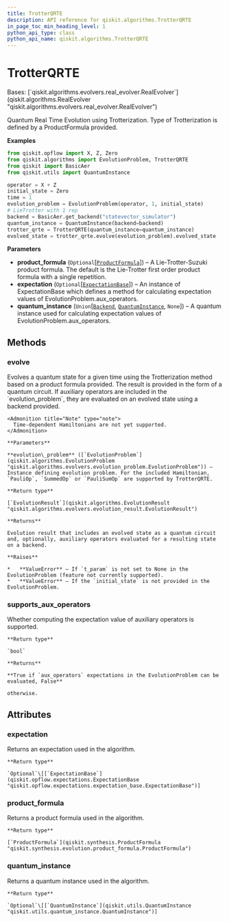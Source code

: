 ```yaml
---
title: TrotterQRTE
description: API reference for qiskit.algorithms.TrotterQRTE
in_page_toc_min_heading_level: 1
python_api_type: class
python_api_name: qiskit.algorithms.TrotterQRTE
---
```


# TrotterQRTE

<Class id="qiskit.algorithms.TrotterQRTE" isDedicatedPage={true} github="https://github.com/qiskit/qiskit/tree/stable/0.21/qiskit/algorithms/evolvers/trotterization/trotter_qrte.py" signature="TrotterQRTE(product_formula=None, expectation=None, quantum_instance=None)">
  Bases: [`qiskit.algorithms.evolvers.real_evolver.RealEvolver`](qiskit.algorithms.RealEvolver "qiskit.algorithms.evolvers.real_evolver.RealEvolver")

  Quantum Real Time Evolution using Trotterization. Type of Trotterization is defined by a ProductFormula provided.

  **Examples**

  ```python
  from qiskit.opflow import X, Z, Zero
  from qiskit.algorithms import EvolutionProblem, TrotterQRTE
  from qiskit import BasicAer
  from qiskit.utils import QuantumInstance

  operator = X + Z
  initial_state = Zero
  time = 1
  evolution_problem = EvolutionProblem(operator, 1, initial_state)
  # LieTrotter with 1 rep
  backend = BasicAer.get_backend("statevector_simulator")
  quantum_instance = QuantumInstance(backend=backend)
  trotter_qrte = TrotterQRTE(quantum_instance=quantum_instance)
  evolved_state = trotter_qrte.evolve(evolution_problem).evolved_state
  ```

  **Parameters**

  *   **product\_formula** (`Optional`\[[`ProductFormula`](qiskit.synthesis.ProductFormula "qiskit.synthesis.evolution.product_formula.ProductFormula")]) – A Lie-Trotter-Suzuki product formula. The default is the Lie-Trotter first order product formula with a single repetition.
  *   **expectation** (`Optional`\[[`ExpectationBase`](qiskit.opflow.expectations.ExpectationBase "qiskit.opflow.expectations.expectation_base.ExpectationBase")]) – An instance of ExpectationBase which defines a method for calculating expectation values of EvolutionProblem.aux\_operators.
  *   **quantum\_instance** (`Union`\[[`Backend`](qiskit.providers.Backend "qiskit.providers.backend.Backend"), [`QuantumInstance`](qiskit.utils.QuantumInstance "qiskit.utils.quantum_instance.QuantumInstance"), `None`]) – A quantum instance used for calculating expectation values of EvolutionProblem.aux\_operators.

  ## Methods

  ### evolve

  <Function id="qiskit.algorithms.TrotterQRTE.evolve" signature="TrotterQRTE.evolve(evolution_problem)">
    Evolves a quantum state for a given time using the Trotterization method based on a product formula provided. The result is provided in the form of a quantum circuit. If auxiliary operators are included in the `evolution_problem`, they are evaluated on an evolved state using a backend provided.

    <Admonition title="Note" type="note">
      Time-dependent Hamiltonians are not yet supported.
    </Admonition>

    **Parameters**

    **evolution\_problem** ([`EvolutionProblem`](qiskit.algorithms.EvolutionProblem "qiskit.algorithms.evolvers.evolution_problem.EvolutionProblem")) – Instance defining evolution problem. For the included Hamiltonian, `PauliOp`, `SummedOp` or `PauliSumOp` are supported by TrotterQRTE.

    **Return type**

    [`EvolutionResult`](qiskit.algorithms.EvolutionResult "qiskit.algorithms.evolvers.evolution_result.EvolutionResult")

    **Returns**

    Evolution result that includes an evolved state as a quantum circuit and, optionally, auxiliary operators evaluated for a resulting state on a backend.

    **Raises**

    *   **ValueError** – If `t_param` is not set to None in the EvolutionProblem (feature not currently supported).
    *   **ValueError** – If the `initial_state` is not provided in the EvolutionProblem.
  </Function>

  ### supports\_aux\_operators

  <Function id="qiskit.algorithms.TrotterQRTE.supports_aux_operators" signature="classmethod TrotterQRTE.supports_aux_operators()">
    Whether computing the expectation value of auxiliary operators is supported.

    **Return type**

    `bool`

    **Returns**

    **True if `aux_operators` expectations in the EvolutionProblem can be evaluated, False**

    otherwise.
  </Function>

  ## Attributes

  ### expectation

  <Attribute id="qiskit.algorithms.TrotterQRTE.expectation">
    Returns an expectation used in the algorithm.

    **Return type**

    `Optional`\[[`ExpectationBase`](qiskit.opflow.expectations.ExpectationBase "qiskit.opflow.expectations.expectation_base.ExpectationBase")]
  </Attribute>

  ### product\_formula

  <Attribute id="qiskit.algorithms.TrotterQRTE.product_formula">
    Returns a product formula used in the algorithm.

    **Return type**

    [`ProductFormula`](qiskit.synthesis.ProductFormula "qiskit.synthesis.evolution.product_formula.ProductFormula")
  </Attribute>

  ### quantum\_instance

  <Attribute id="qiskit.algorithms.TrotterQRTE.quantum_instance">
    Returns a quantum instance used in the algorithm.

    **Return type**

    `Optional`\[[`QuantumInstance`](qiskit.utils.QuantumInstance "qiskit.utils.quantum_instance.QuantumInstance")]
  </Attribute>
</Class>

